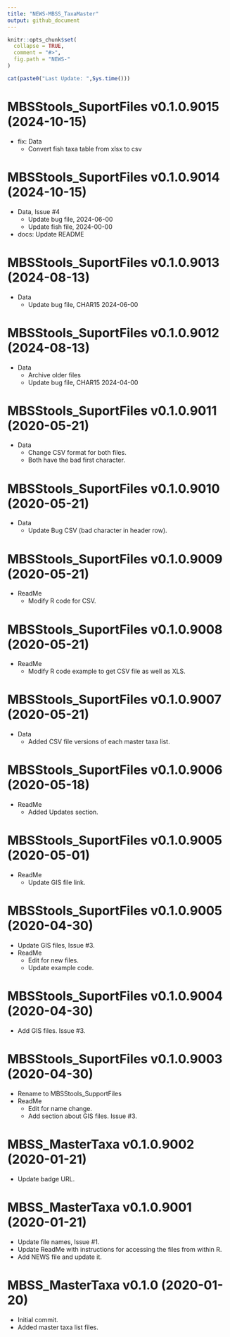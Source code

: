 ```yaml
---
title: "NEWS-MBSS_TaxaMaster"
output: github_document
---
```


<!-- NEWS.md is generated from NEWS.Rmd. Please edit that file -->

```r
knitr::opts_chunk$set(
  collapse = TRUE,
  comment = "#>",
  fig.path = "NEWS-"
)
```

```r
cat(paste0("Last Update: ",Sys.time()))
```

MBSStools_SuportFiles v0.1.0.9015 (2024-10-15)
================
* fix: Data
    + Convert fish taxa table from xlsx to csv

MBSStools_SuportFiles v0.1.0.9014 (2024-10-15)
================
* Data, Issue #4
   + Update bug file, 2024-06-00
   + Update fish file, 2024-00-00
* docs: Update README

MBSStools_SuportFiles v0.1.0.9013 (2024-08-13)
================
* Data
   + Update bug file, CHAR15 2024-06-00
   
MBSStools_SuportFiles v0.1.0.9012 (2024-08-13)
================
* Data
   + Archive older files
   + Update bug file, CHAR15 2024-04-00

MBSStools_SuportFiles v0.1.0.9011 (2020-05-21)
================
* Data
    + Change CSV format for both files.
    + Both have the bad first character.

MBSStools_SuportFiles v0.1.0.9010 (2020-05-21)
================
* Data
    + Update Bug CSV (bad character in header row).
    
MBSStools_SuportFiles v0.1.0.9009 (2020-05-21)
================
* ReadMe
    + Modify R code for CSV.

MBSStools_SuportFiles v0.1.0.9008 (2020-05-21)
================
* ReadMe
    + Modify R code example to get CSV file as well as XLS.

MBSStools_SuportFiles v0.1.0.9007 (2020-05-21)
================
* Data
    + Added CSV file versions of each master taxa list.

MBSStools_SuportFiles v0.1.0.9006 (2020-05-18)
================
* ReadMe
    + Added Updates section.
    
MBSStools_SuportFiles v0.1.0.9005 (2020-05-01)
================
* ReadMe
    + Update GIS file link.

MBSStools_SuportFiles v0.1.0.9005 (2020-04-30)
================
* Update GIS files, Issue #3.
* ReadMe
    + Edit for new files.
    + Update example code.

MBSStools_SuportFiles v0.1.0.9004 (2020-04-30)
================
* Add GIS files.  Issue #3.

MBSStools_SuportFiles v0.1.0.9003 (2020-04-30)
================
* Rename to MBSStools_SupportFiles
* ReadMe
    + Edit for name change.
    + Add section about GIS files.  Issue #3.

MBSS_MasterTaxa v0.1.0.9002 (2020-01-21)
================
* Update badge URL.

MBSS_MasterTaxa v0.1.0.9001 (2020-01-21)
================
* Update file names, Issue #1.
* Update ReadMe with instructions for accessing the files from within R.
* Add NEWS file and update it.

MBSS_MasterTaxa v0.1.0 (2020-01-20)
================
* Initial commit.
* Added master taxa list files.

